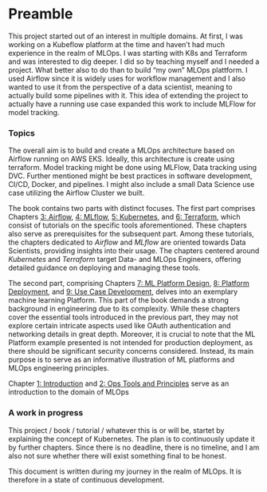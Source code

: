 # Preamble {.unnumbered}

This project started out of an interest in multiple domains. At first, I was working on a Kubeflow platform at the time and haven't had much experience in the realm of MLOps. I was starting with K8s and Terraform and was interested to dig deeper. I did so by teaching myself and I needed a project. What better also to do than to build "my own" MLOps plattform. I used Airflow since it is widely uses for workflow management and I also wanted to use it from the perspective of a data scientist, meaning to actually build some pipelines with it. This idea of extending the project to actually have a running use case expanded this work to include MLFlow for model tracking.

### Topics {.unlisted .unnumbered}

The overall aim is to build and create a MLOps architecture based on Airflow running on AWS EKS. Ideally, this architecture is create using terraform. Model tracking might be done using MLFlow, Data tracking using DVC. Further mentioned might be best practices in software development, CI/CD, Docker, and pipelines. I might also include a small Data Science use case utilizing the Airflow Cluster we built.

The book contains two parts with distinct focuses. The first part comprises Chapters [3: Airflow](#airflow), [4: MLflow](#mlflow), [5: Kubernetes](#kubernetes), and [6: Terraform](#terraform), which consist of tutorials on the specific tools aforementioned. These chapters also serve as prerequisites for the subsequent part. Among these tutorials, the chapters dedicated to *Airflow* and *MLflow* are oriented towards Data Scientists, providing insights into their usage. The chapters centered around *Kubernetes* and *Terraform* target Data- and MLOps Engineers, offering detailed guidance on deploying and managing these tools.

The second part, comprising Chapters [7: ML Platform Design](#ml-platform-design), [8: Platform Deployment](#platform-deployment), and [9: Use Case Development](#use-case-development), delves into an exemplary machine learning Platform. This part of the book demands a strong background in engineering due to its complexity. While these chapters cover the essential tools introduced in the previous part, they may not explore certain intricate aspects used like OAuth authentication and networking details in great depth. Moreover, it is crucial to note that the ML Platform example presented is not intended for production deployment, as there should be significant security concerns considered. Instead, its main purpose is to serve as an informative illustration of ML platforms and MLOps engineering principles.

Chapter [1: Introduction](#introduction) and [2: Ops Tools and Principles](#ops-tools-and-principles) serve as an introduction to the domain of MLOps

### A work in progress {.unlisted .unnumbered}

This project / book / tutorial / whatever this is or will be, startet by explaining the concept of Kubernetes. The plan is to continuously update it by further chapters. Since there is no deadline, there is no timeline, and I am also not sure whether there will exist something final to be honest.

This document is written during my journey in the realm of MLOps. It is therefore in a state of continuous development. 

